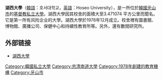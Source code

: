 {{Infobox University 
|name         = 湖西大學
|native_name  = {{lang|ko|호서대학교}}
|image        = 호서대학교 전경.jpg
|image_size   = 
|motto        = {{lang|ko|할 수 있다. 하면 된다.}}<br/>''(We can. - Do it, and it will come true.)'' <sup>[2]</sup>
|established  = 1978年12月28日 <sup>[2]</sup>
|type         = [[私立大學|私立]] <sup>[2]</sup>
|president    = [[Il_Ku_Kang|Il Ku Kang]] ({{lang|ko|강일구}}) <sup>[2]</sup>
|city         = [[牙山市|牙山市]], 
|state        = [[忠清南道|忠清南道]] 
|country      = [[南韓|南韓]] {{flagicon|South Korea}} <sup>[2]</sup>
|faculty      = 
|staff        = 
|students     = 
|undergrad    = 18,645 (Apr. 2011) <ref>http://search.naver.com/search.naver?where=nexearch&query=호서대학교&x=0&y=0&sm=top_hty&fbm=2&ie=utf8</ref>
|postgrad     = 
|doctoral     = 
|campus       = [[近郊|近郊]] 
|athletics    = 
|colors       = 
|mascot       = [[鹰|鹰]] <sup>[2]</sup>
|affiliations = 
|website      = [http://www.hoseo.ac.kr/ www.hoseo.ac.kr]
|employment rate after graduation    =54.3%
|tuition fees    =8,178,400 Won ($7,315.21)
|footnotes    = 
|address      = 
|telephone    = 82-041-540-5114
|logo         = 
}}
'''湖西大學'''（[[韓語|韓語]]：호서대학교，[[英語|英語]]：Hoseo University），是一所位於[[韓國|韓國]][[牙山市|牙山市]]的[[基督教|基督教]][[私立大學|私立大學]]。湖西大學因其校舍的面積大至3.471074 平方公里而聞名。它是第一所有风险企业的大學。湖西大學於1978年12月成立。校舍裡有圖書館、博物館、廣播公司、保健中心和持續性教育所等。另外，還有數間研究所。

==外部链接==
*[http://eng.hoseo.ac.kr/ 湖西大學] {{Wayback|url=http://eng.hoseo.ac.kr/ |date=20081214194910 }}

{{DEFAULTSORT:Hoseo}}
[[Category:韓國私立大學|Category:韓國私立大學]]
[[Category:忠清南道大學|Category:忠清南道大學]]
[[Category:1978年創建的教育機構|Category:1978年創建的教育機構]]
[[Category:牙山市|Category:牙山市]]